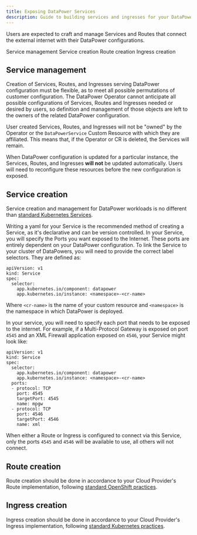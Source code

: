 ```yaml
---
title: Exposing DataPower Services
description: Guide to building services and ingresses for your DataPower cluster.
---
```


<PageDescription>

Users are expected to craft and manage Services and Routes that connect the external internet with their DataPower configurations.

</PageDescription>

<AnchorLinks>
  <AnchorLink>Service management</AnchorLink>
  <AnchorLink>Service creation</AnchorLink>
  <AnchorLink>Route creation</AnchorLink>
  <AnchorLink>Ingress creation</AnchorLink>
</AnchorLinks>

## Service management

Creation of Services, Routes, and Ingresses serving DataPower configuration must be flexible, as to meet all possible permutations of customer configuration. The DataPower Operator cannot anticipate all possible configurations of Services, Routes and Ingresses needed or desired by users, so definition and management of those objects are left to the owners of the related DataPower configuration.

User created Services, Routes, and Ingresses will not be "owned" by the Operator or the `DataPowerService` Custom Resource with which they are affiliated. This means that, if the Operator or CR is deleted, the Services will remain.

When DataPower configuration is updated for a particular instance, the Services, Routes, and Ingresses **will not** be updated automatically. Users will need to reconfigure these resources before the new configuration is exposed.

## Service creation

Service creation and management for DataPower workloads is no different than [standard Kubernetes Services](https://kubernetes.io/docs/concepts/services-networking/service/).

Writing a yaml for your Service is the recommended method of creating a Service, as it's declarative and can be version controlled. In your Service, you will specify the Ports you want exposed to the Internet. These ports are entirely dependent on your DataPower configuration. To link the Service to your cluster of DataPowers, you will need to provide the correct label selectors. They are defined as:
```
apiVersion: v1
kind: Service
spec:
  selector:
    app.kubernetes.io/component: datapower
    app.kubernetes.io/instance: <namespace>-<cr-name>
```
Where `<cr-name>` is the name of your custom resource and `<namespace>` is the namespace in which DataPower is deployed.

In your service, you will need to specify each port that needs to be exposed to the internet. For example, if a Multi-Protocol Gateway is exposed on port `4545` and an XML Firewall application exposed on `4546`, your Service might look like:
```
apiVersion: v1
kind: Service
spec:
  selector:
    app.kubernetes.io/component: datapower
    app.kubernetes.io/instance: <namespace>-<cr-name>
  ports:
  - protocol: TCP
    port: 4545
    targetPort: 4545
    name: mpgw
  - protocol: TCP
    port: 4546
    targetPort: 4546
    name: xml
```
When either a Route or Ingress is configured to connect via this Service, only the ports `4545` and `4546` will be available to use, all others will not connect.

## Route creation

Route creation should be done in accordance to your Cloud Provider's Route implementation, following [standard OpenShift practices](https://docs.openshift.com/container-platform/4.5/networking/routes/route-configuration.html).

## Ingress creation

Ingress creation should be done in accordance to your Cloud Provider's Ingress implementation, following [standard Kubernetes practices](https://kubernetes.io/docs/concepts/services-networking/ingress/).
